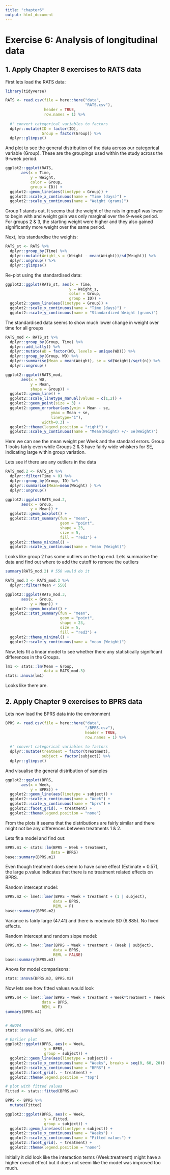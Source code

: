 ```yaml
---
title: "chapter6"
output: html_document
---
```


# Exercise 6: Analysis of longitudinal data

## 1. Apply Chapter 8 exercises to RATS data

First lets load the RATS data:

```r

library(tidyverse)

RATS <- read.csv(file = here::here("data", 
                                   "RATS.csv"), 
                 header = TRUE, 
                 row.names = 1) %>%
  
  #' convert categorical variables to factors
  dplyr::mutate(ID = factor(ID), 
                Group = factor(Group)) %>%
  dplyr::glimpse()
```

And plot to see the general distribution of the data across our categorical variable (Group). These are the groupings used within the study across the 9-week period.

```r
ggplot2::ggplot(RATS, 
       aes(x = Time, 
           y = Weight, 
           color = Group, 
           group = ID)) +
  ggplot2::geom_line(aes(linetype = Group)) +
  ggplot2::scale_x_continuous(name = "Time (days)") +
  ggplot2::scale_y_continuous(name = "Weight (grams)")
```

Group 1 stands out. It seems that the weight of the rats in group1 was lower to begin with and weight gain was only marginal over the 9-week period. For groups 2 & 3, the starting weight were higher and they also gained significantly more weight over the same period.

Next, lets standardise the weights:

```r
RATS_st <- RATS %>%
  dplyr::group_by(Time) %>%
  dplyr::mutate(Weight_s = (Weight - mean(Weight))/sd(Weight)) %>%
  dplyr::ungroup() %>%
  dplyr::glimpse()
```

Re-plot using the standardised data:

```r
ggplot2::ggplot(RATS_st, aes(x = Time, 
                            y = Weight_s, 
                            color = Group, 
                            group = ID)) +
  ggplot2::geom_line(aes(linetype = Group)) +
  ggplot2::scale_x_continuous(name = "Time (days)") +
  ggplot2::scale_y_continuous(name = "Standardized Weight (grams)")
```

The standardised data seems to show much lower change in weight over time for all groups

```r
RATS_mod <- RATS_st %>%
  dplyr::group_by(Group, Time) %>%
  dplyr::add_tally() %>%
  dplyr::mutate(WD = factor(WD, levels = unique(WD))) %>%
  dplyr::group_by(Group, WD) %>%
  dplyr::summarise(Mean = mean(Weight), se = sd(Weight)/sqrt(n)) %>%
  dplyr::ungroup()

ggplot2::ggplot(RATS_mod, 
       aes(x = WD, 
           y = Mean, 
           shape = Group)) +
  ggplot2::geom_line() +
  ggplot2::scale_linetype_manual(values = c(1,2)) +
  ggplot2::geom_point(size = 3) +
  ggplot2::geom_errorbar(aes(ymin = Mean - se, 
                    ymax = Mean + se, 
                    linetype="1"), 
                width=0.3) +
  ggplot2::theme(legend.position = "right") +
  ggplot2::scale_y_continuous(name = "Mean(Weight) +/- Se(Weight)")
```

Here we can see the mean weight per Week and the standard errors. Group 1 looks fairly even while Groups 2 & 3 have fairly wide whiskers for SE, indicating large within group variation.

Lets see if there are any outliers in the data

```r
RATS_mod.2 <- RATS_st %>%
  dplyr::filter(Time > 0) %>%
  dplyr::group_by(Group, ID) %>%
  dplyr::summarise(Mean=mean(Weight) ) %>%
  dplyr::ungroup()

ggplot2::ggplot(RATS_mod.2, 
       aes(x = Group, 
           y = Mean)) +
  ggplot2::geom_boxplot() +
  ggplot2::stat_summary(fun = "mean", 
                        geom = "point", 
                        shape = 23, 
                        size = 5, 
                        fill = "red3") +
  ggplot2::theme_minimal() +
  ggplot2::scale_y_continuous(name = "mean (Weight)")


```

Looks like group 2 has some outliers on the top end. Lets summarise the data and find out where to add the cutoff to remove the outliers

```r
summary(RATS_mod.2) # 550 would do it 

RATS_mod.3 <- RATS_mod.2 %>% 
  dplyr::filter(Mean < 550)

ggplot2::ggplot(RATS_mod.3, 
       aes(x = Group, 
           y = Mean)) +
  ggplot2::geom_boxplot() +
  ggplot2::stat_summary(fun = "mean", 
                        geom = "point", 
                        shape = 23, 
                        size = 5, 
                        fill = "red3") +
  ggplot2::theme_minimal() +
  ggplot2::scale_y_continuous(name = "mean (Weight)")
```

Now, lets fit a linear model to see whether there any statistically significant differences in the Groups.

```r
lm1 <- stats::lm(Mean ~ Group, 
                 data = RATS_mod.3)
stats::anova(lm1)
```

Looks like there are.

## 2. Apply Chapter 9 exercises to BPRS data

Lets now load the BPRS data into the environment

```r
BPRS <- read.csv(file = here::here("data", 
                                   "/BPRS.csv"), 
                                   header = TRUE, 
                                   row.names = 1) %>%
  
  #' convert categorical variables to factors
  dplyr::mutate(treatment = factor(treatment), 
                subject = factor(subject)) %>%
  dplyr::glimpse()
```

And visualise the general distribution of samples

```r
ggplot2::ggplot(BPRS, 
       aes(x = Week, 
           y = BPRS)) +
  ggplot2::geom_line(aes(linetype = subject)) +
  ggplot2::scale_x_continuous(name = "Week") +
  ggplot2::scale_y_continuous(name = "bprs") +
  ggplot2::facet_grid(. ~ treatment) +
  ggplot2::theme(legend.position = "none")
```

From the plots it seems that the distributions are fairly similar and there might not be any differences between treatments 1 & 2.

Lets fit a model and find out:

```r
BPRS.m1 <- stats::lm(BPRS ~ Week + treatment, 
                    data = BPRS)
base::summary(BPRS.m1)
```

Even though treatment does seem to have some effect (Estimate = 0.57), the large p.value indicates that there is no treatment related effects on BPRS.

Random intercept model:

```r
BPRS.m2 <- lme4::lmer(BPRS ~ Week + treatment + (1 | subject), 
                     data = BPRS, 
                     REML = F)
base::summary(BPRS.m2)
```

Variance is fairly large (47.41) and there is moderate SD (6.885). No fixed effects.

Random intercept and random slope model:

```r
BPRS.m3 <- lme4::lmer(BPRS ~ Week + treatment + (Week | subject), 
                     data = BPRS, 
                     REML = FALSE)
base::summary(BPRS.m3)
```

Anova for model comparisons:

```r
stats::anova(BPRS.m3, BPRS.m2)
```

Now lets see how fitted values would look

```r
BPRS.m4 <- lme4::lmer(BPRS ~ Week + treatment + Week*treatment + (Week | subject), 
                data = BPRS, 
                REML = F)
summary(BPRS.m4)


# ANOVA
stats::anova(BPRS.m4, BPRS.m3)

# Earlier plot
ggplot2::ggplot(BPRS, aes(x = Week, 
                 y = BPRS, 
                 group = subject)) +
  ggplot2::geom_line(aes(linetype = subject)) +
  ggplot2::scale_x_continuous(name = "Weeks", breaks = seq(0, 60, 20)) +
  ggplot2::scale_y_continuous(name = "BPRS") +
  ggplot2::facet_grid(. ~ treatment) +
  ggplot2::theme(legend.position = "top")

# plot with fitted values
Fitted <- stats::fitted(BPRS.m4)

BPRS <- BPRS %>%
  mutate(Fitted)

ggplot2::ggplot(BPRS, aes(x = Week, 
                 y = Fitted, 
                 group = subject)) +
  ggplot2::geom_line(aes(linetype = subject)) +
  ggplot2::scale_x_continuous(name = "Weeks") +
  ggplot2::scale_y_continuous(name = "Fitted values") +
  ggplot2::facet_grid(. ~ treatment) +
  ggplot2::theme(legend.position = "none")
```

Initially it did look like the interaction terms (Week:treatment) might have a higher overall effect but it does not seem like the model was improved too much.
